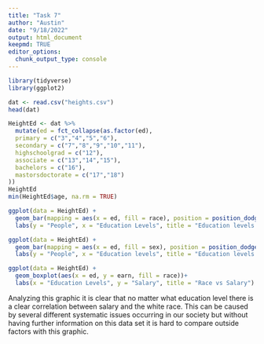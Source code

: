 ```yaml
---
title: "Task 7"
author: "Austin"
date: "9/18/2022"
output: html_document
keepmd: TRUE
editor_options: 
  chunk_output_type: console
---
```


```r
library(tidyverse)
library(ggplot2)
```

```r
dat <- read.csv("heights.csv")
head(dat)
```

```r
HeightEd <- dat %>%
  mutate(ed = fct_collapse(as.factor(ed),
  primary = c("3","4","5","6"),
  secondary = c("7","8","9","10","11"),
  highschoolgrad = c("12"),
  associate = c("13","14","15"),
  bachelors = c("16"),
  mastorsdoctorate = c("17","18")
))
HeightEd   
min(HeightEd$age, na.rm = TRUE)
```

```r
ggplot(data = HeightEd) +
  geom_bar(mapping = aes(x = ed, fill = race), position = position_dodge(width = 0.9)) +
  labs(y = "People", x = "Education Levels", title = "Education levels vs race")
```

```r
ggplot(data = HeightEd) +
  geom_bar(mapping = aes(x = ed, fill = sex), position = position_dodge(width = 0.9)) +
  labs(y = "People", x = "Education levels", title = "Education levels vs Gender")
```

```r
ggplot(data = HeightEd) +
  geom_boxplot(aes(x = ed, y = earn, fill = race))+
  labs(x = "Education Levels", y = "Salary", title = "Race vs Salary")
```
 Analyzing this graphic it is clear that no matter what education level there is a clear correlation between salary and the white race. This can be caused by several different systematic issues occurring in our society but without having further information on this data set it is hard to compare outside factors with this graphic.

       
       